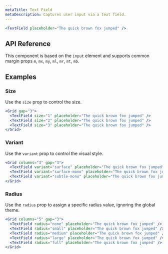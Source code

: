 ```yaml
---
metaTitle: Text Field
metaDescription: Captures user input via a text field.
---
```


```jsx live=true
<TextField placeholder="The quick brown fox jumped" />
```

## API Reference

This component is based on the `input` element and supports common margin props `m`, `mx`, `my`, `ml`, `mr`, `mt`, `mb`.

<ThemesPropsTable name="textField" />

## Examples

### Size

Use the `size` prop to control the size.

```jsx live=true
<Grid gap="3">
  <TextField size="1" placeholder="The quick brown fox jumped" />
  <TextField size="2" placeholder="The quick brown fox jumped" />
  <TextField size="3" placeholder="The quick brown fox jumped" />
</Grid>
```

### Variant

Use the `variant` prop to control the visual style.

```jsx live=true
<Grid columns="3" gap="3">
  <TextField variant="surface" placeholder="The quick brown fox jumped" />
  <TextField variant="surface-mono" placeholder="The quick brown fox jumped" />
  <TextField variant="subtle-mono" placeholder="The quick brown fox jumped" />
</Grid>
```

### Radius

Use the `radius` prop to assign a specific radius value, ignoring the global theme.

```jsx live=true
<Grid columns="5" gap="3">
  <TextField radius="none" placeholder="The quick brown fox jumped" />
  <TextField radius="small" placeholder="The quick brown fox jumped" />
  <TextField radius="medium" placeholder="The quick brown fox jumped" />
  <TextField radius="large" placeholder="The quick brown fox jumped" />
  <TextField radius="full" placeholder="The quick brown fox jumped" />
</Grid>
```
